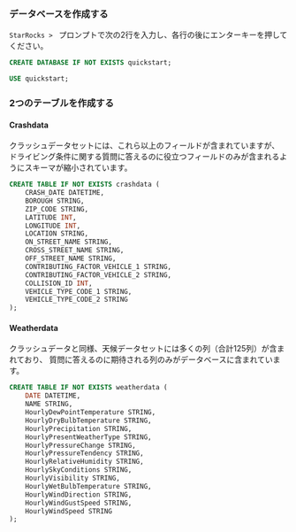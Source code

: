 ### データベースを作成する

`StarRocks > ` プロンプトで次の2行を入力し、各行の後にエンターキーを押してください。

```sql
CREATE DATABASE IF NOT EXISTS quickstart;

USE quickstart;
```

### 2つのテーブルを作成する

#### Crashdata

クラッシュデータセットには、これら以上のフィールドが含まれていますが、
ドライビング条件に関する質問に答えるのに役立つフィールドのみが含まれるようにスキーマが縮小されています。

```sql
CREATE TABLE IF NOT EXISTS crashdata (
    CRASH_DATE DATETIME,
    BOROUGH STRING,
    ZIP_CODE STRING,
    LATITUDE INT,
    LONGITUDE INT,
    LOCATION STRING,
    ON_STREET_NAME STRING,
    CROSS_STREET_NAME STRING,
    OFF_STREET_NAME STRING,
    CONTRIBUTING_FACTOR_VEHICLE_1 STRING,
    CONTRIBUTING_FACTOR_VEHICLE_2 STRING,
    COLLISION_ID INT,
    VEHICLE_TYPE_CODE_1 STRING,
    VEHICLE_TYPE_CODE_2 STRING
);
```

#### Weatherdata

クラッシュデータと同様、天候データセットには多くの列（合計125列）が含まれており、
質問に答えるのに期待される列のみがデータベースに含まれています。

```sql
CREATE TABLE IF NOT EXISTS weatherdata (
    DATE DATETIME,
    NAME STRING,
    HourlyDewPointTemperature STRING,
    HourlyDryBulbTemperature STRING,
    HourlyPrecipitation STRING,
    HourlyPresentWeatherType STRING,
    HourlyPressureChange STRING,
    HourlyPressureTendency STRING,
    HourlyRelativeHumidity STRING,
    HourlySkyConditions STRING,
    HourlyVisibility STRING,
    HourlyWetBulbTemperature STRING,
    HourlyWindDirection STRING,
    HourlyWindGustSpeed STRING,
    HourlyWindSpeed STRING
);
```